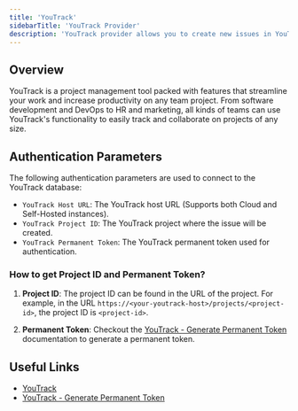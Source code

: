 ```yaml
---
title: 'YouTrack'
sidebarTitle: 'YouTrack Provider'
description: 'YouTrack provider allows you to create new issues in YouTrack.'
---
```


## Overview

YouTrack is a project management tool packed with features that streamline your work and increase productivity on any team project. From software development and DevOps to HR and marketing, all kinds of teams can use YouTrack's functionality to easily track and collaborate on projects of any size.

## Authentication Parameters

The following authentication parameters are used to connect to the YouTrack database:

- `YouTrack Host URL`: The YouTrack host URL (Supports both Cloud and Self-Hosted instances).
- `YouTrack Project ID`: The YouTrack project where the issue will be created.
- `YouTrack Permanent Token`: The YouTrack permanent token used for authentication.

### How to get Project ID and Permanent Token?

1. **Project ID**: The project ID can be found in the URL of the project. For example, in the URL `https://<your-youtrack-host>/projects/<project-id>`, the project ID is `<project-id>`.

2. **Permanent Token**: Checkout the [YouTrack - Generate Permanent Token](https://www.jetbrains.com/help/youtrack/server/manage-permanent-token.html) documentation to generate a permanent token.

## Useful Links

- [YouTrack](https://www.jetbrains.com/youtrack/)
- [YouTrack - Generate Permanent Token](https://www.jetbrains.com/help/youtrack/server/manage-permanent-token.html)